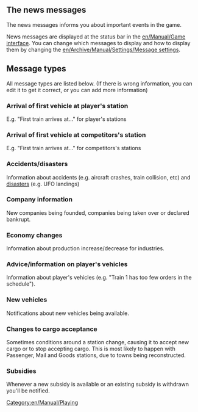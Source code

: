 [[Category:en/Manual/Playing]]

== The news messages ==
The news messages informs you about important events in the game.

News messages are displayed at the status bar in the [[en/Manual/Game interface]]. You can change which messages to display and how to display them by changing the [[en/Archive/Manual/Settings/Message settings]].

== Message types ==
All message types are listed below. (If there is wrong information, you can edit it to get it correct, or you can add more information)

=== Arrival of first vehicle at player's station ===
E.g. "First train arrives at..." for player's stations

=== Arrival of first vehicle at competitors's station ===
E.g. "First train arrives at..." for competitors's stations

=== Accidents/disasters ===
Information about accidents (e.g. aircraft crashes, train collision, etc) and [[en/Manual/Disasters|disasters]] (e.g. UFO landings)

=== Company information ===
New companies being founded, companies being taken over or declared bankrupt.

=== Economy changes ===
Information about production increase/decrease for industries.

=== Advice/information on player's vehicles ===
Information about player's vehicles (e.g. "Train 1 has too few orders in the schedule").

=== New vehicles ===
Notifications about new vehicles being available.

=== Changes to cargo acceptance ===
Sometimes conditions around a station change, causing it to accept new cargo or to stop accepting cargo. This is most likely to happen with Passenger, Mail and Goods stations, due to towns being reconstructed.

=== Subsidies ===
Whenever a new subsidy is available or an existing subsidy is withdrawn you'll be notified.